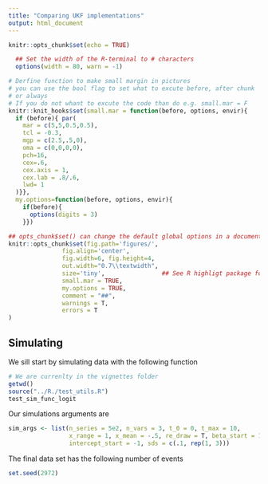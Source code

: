 ```yaml
---
title: "Comparing UKF implementations"
output: html_document
---
```


```r
knitr::opts_chunk$set(echo = TRUE)

  ## Set the width of the R-terminal to # characters
  options(width = 80, warn = -1)

# Derfine function to make small margin in pictures
# you can use the bool flag to set what to excute before, after chunk 
# or always
# If you do not whant to excute the code than do e.g. small.mar = F
knitr::knit_hooks$set(small.mar = function(before, options, envir){
  if (before){ par(
    mar = c(5,5,0.5,0.5), 
    tcl = -0.3, 
    mgp = c(2.5,.5,0), 
    oma = c(0,0,0,0),
    pch=16,
    cex=.6,
    cex.axis = 1,
    cex.lab = .8/.6,
    lwd= 1
  )}},
  my.options=function(before, options, envir){
    if(before){
      options(digits = 3)
    }})

## opts_chunk$set() can change the default global options in a document (e.g. put this in a code chunk
knitr::opts_chunk$set(fig.path='figures/',
               fig.align='center',
               fig.width=6, fig.height=4,
               out.width="0.7\\textwidth",
               size='tiny',                ## See R highligt package for possible values (https://cran.r-project.org/web/packages/highlight/highlight.pdf)
               small.mar = TRUE,
               my.options = TRUE,
               comment = "##", 
               warnings = T,
               errors = T
)
```

## Simulating
We sill start by simulating data with the following function

```r
# We are currenlty in the vignettes folder
getwd()
source("../R./test_utils.R")
test_sim_func_logit
```

Our simulations arguments are

```r
sim_args <- list(n_series = 5e2, n_vars = 3, t_0 = 0, t_max = 10,
                 x_range = 1, x_mean = -.5, re_draw = T, beta_start = 1,
                 intercept_start = -1, sds = c(.1, rep(1, 3)))
```

The final data set has the following number of events

```r
set.seed(2972)

```
